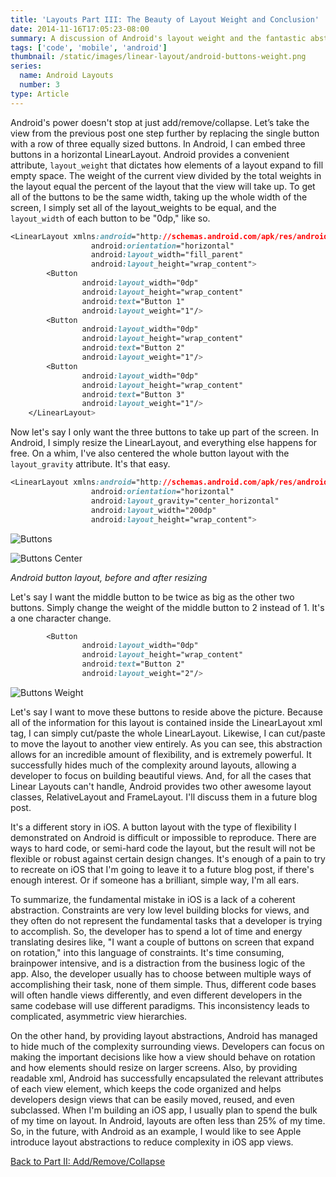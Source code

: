 ```yaml
---
title: 'Layouts Part III: The Beauty of Layout Weight and Conclusion'
date: 2014-11-16T17:05:23-08:00
summary: A discussion of Android's layout weight and the fantastic abstraction it represents.  There is no equivalent on iOS.
tags: ['code', 'mobile', 'android']
thumbnail: /static/images/linear-layout/android-buttons-weight.png
series:
  name: Android Layouts
  number: 3
type: Article
---
```


Android's power doesn't stop at just add/remove/collapse. Let’s take the view from the previous post one step further by replacing the single button with a row of three equally sized buttons. In Android, I can embed three buttons in a horizontal LinearLayout. Android provides a convenient attribute, `layout_weight` that dictates how elements of a layout expand to fill empty space. The weight of the current view divided by the total weights in the layout equal the percent of the layout that the view will take up. To get all of the buttons to be the same width, taking up the whole width of the screen, I simply set all of the layout_weights to be equal, and the `layout_width` of each button to be "0dp," like so.

```css
<LinearLayout xmlns:android="http://schemas.android.com/apk/res/android"
                  android:orientation="horizontal"
                  android:layout_width="fill_parent"
                  android:layout_height="wrap_content">
        <Button
                android:layout_width="0dp"
                android:layout_height="wrap_content"
                android:text="Button 1"
                android:layout_weight="1"/>
        <Button
                android:layout_width="0dp"
                android:layout_height="wrap_content"
                android:text="Button 2"
                android:layout_weight="1"/>
        <Button
                android:layout_width="0dp"
                android:layout_height="wrap_content"
                android:text="Button 3"
                android:layout_weight="1"/>
    </LinearLayout>
```

Now let's say I only want the three buttons to take up part of the screen. In Android, I simply resize the LinearLayout, and everything else happens for free. On a whim, I've also centered the whole button layout with the `layout_gravity` attribute. It's that easy.

```css
<LinearLayout xmlns:android="http://schemas.android.com/apk/res/android"
                  android:orientation="horizontal"
                  android:layout_gravity="center_horizontal"
                  android:layout_width="200dp"
                  android:layout_height="wrap_content">
```

![Buttons](/static/images/linear-layout/android-buttons.png)

![Buttons Center](/static/images/linear-layout/android-buttons-center.png)

_Android button layout, before and after resizing_

Let's say I want the middle button to be twice as big as the other two buttons. Simply change the weight of the middle button to 2 instead of 1. It's a one character change.

```css
        <Button
                android:layout_width="0dp"
                android:layout_height="wrap_content"
                android:text="Button 2"
                android:layout_weight="2"/>
```

![Buttons Weight](/static/images/linear-layout/android-buttons-weight.png)

Let's say I want to move these buttons to reside above the picture. Because all of the information for this layout is contained inside the LinearLayout xml tag, I can simply cut/paste the whole LinearLayout. Likewise, I can cut/paste to move the layout to another view entirely. As you can see, this abstraction allows for an incredible amount of flexibility, and is extremely powerful. It successfully hides much of the complexity around layouts, allowing a developer to focus on building beautiful views. And, for all the cases that Linear Layouts can't handle, Android provides two other awesome layout classes, RelativeLayout and FrameLayout. I'll discuss them in a future blog post.

It's a different story in iOS. A button layout with the type of flexibility I demonstrated on Android is difficult or impossible to reproduce. There are ways to hard code, or semi-hard code the layout, but the result will not be flexible or robust against certain design changes. It's enough of a pain to try to recreate on iOS that I'm going to leave it to a future blog post, if there's enough interest. Or if someone has a brilliant, simple way, I'm all ears.

To summarize, the fundamental mistake in iOS is a lack of a coherent abstraction. Constraints are very low level building blocks for views, and they often do not represent the fundamental tasks that a developer is trying to accomplish. So, the developer has to spend a lot of time and energy translating desires like, "I want a couple of buttons on screen that expand on rotation," into this language of constraints. It's time consuming, brainpower intensive, and is a distraction from the business logic of the app. Also, the developer usually has to choose between multiple ways of accomplishing their task, none of them simple. Thus, different code bases will often handle views differently, and even different developers in the same codebase will use different paradigms. This inconsistency leads to complicated, asymmetric view hierarchies.

On the other hand, by providing layout abstractions, Android has managed to hide much of the complexity surrounding views. Developers can focus on making the important decisions like how a view should behave on rotation and how elements should resize on larger screens. Also, by providing readable xml, Android has successfully encapsulated the relevant attributes of each view element, which keeps the code organized and helps developers design views that can be easily moved, reused, and even subclassed. When I'm building an iOS app, I usually plan to spend the bulk of my time on layout. In Android, layouts are often less than 25% of my time. So, in the future, with Android as an example, I would like to see Apple introduce layout abstractions to reduce complexity in iOS app views.

[Back to Part II: Add/Remove/Collapse](/blog/mobile/android-layouts-2)
